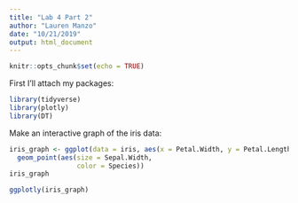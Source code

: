 ```yaml
---
title: "Lab 4 Part 2"
author: "Lauren Manzo"
date: "10/21/2019"
output: html_document
---
```


```r
knitr::opts_chunk$set(echo = TRUE)
```

First I'll attach my packages:

```r

library(tidyverse)
library(plotly)
library(DT)

```

Make an interactive graph of the iris data:
```r

iris_graph <- ggplot(data = iris, aes(x = Petal.Width, y = Petal.Length)) +
  geom_point(aes(size = Sepal.Width,
                 color = Species))
iris_graph

ggplotly(iris_graph)

```


